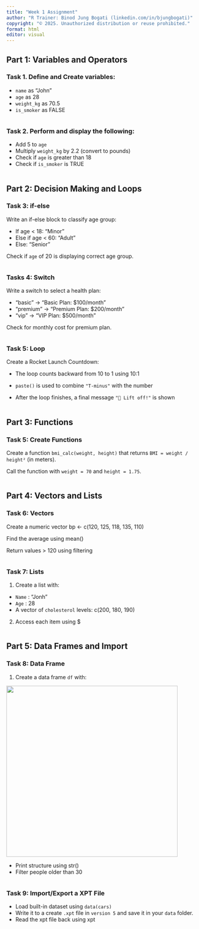 ```yaml
---
title: "Week 1 Assignment"
author: "R Trainer: Binod Jung Bogati (linkedin.com/in/bjungbogati)"
copyright: "© 2025. Unauthorized distribution or reuse prohibited."
format: html
editor: visual
---
```


## Part 1: Variables and Operators

### Task 1. Define and Create variables:

-   `name` as "John"
-   `age` as 28
-   `weight_kg` as 70.5
-   `is_smoker` as FALSE

```r



```

### Task 2. Perform and display the following:

-   Add 5 to `age`
-   Multiply `weight_kg` by 2.2 (convert to pounds)
-   Check if `age` is greater than 18
-   Check if `is_smoker` is TRUE

```r





```

## Part 2: Decision Making and Loops

### Task 3: if-else

Write an if-else block to classify age group:

-   If age \< 18: "Minor"
-   Else if age \< 60: "Adult"
-   Else: "Senior"

Check if `age` of 20 is displaying correct age group.

```r



```

### Tasks 4: Switch

Write a switch to select a health plan:

-   "basic" → "Basic Plan: \$100/month"
-   "premium" → "Premium Plan: \$200/month"
-   "vip" → "VIP Plan: \$500/month"

Check for monthly cost for premium plan.

```r





```

### Task 5: Loop

Create a Rocket Launch Countdown:

-   The loop counts backward from 10 to 1 using 10:1

-   `paste()` is used to combine `"T-minus"` with the number

-   After the loop finishes, a final message `"🚀 Lift off!"` is shown

```r





```

## Part 3: Functions

### Task 5: Create Functions

Create a function `bmi_calc(weight, height)` that returns `BMI = weight / height²` (in meters).

Call the function with `weight = 70` and `height = 1.75`.

```r





```

## Part 4: Vectors and Lists

### Task 6: Vectors

Create a numeric vector bp \<- c(120, 125, 118, 135, 110)

Find the average using mean()

Return values \> 120 using filtering

```r




```

### Task 7: Lists

1.  Create a list with:

-   `Name` : "Jonh"
-   `Age` : 28
-   A vector of `cholesterol` levels: c(200, 180, 190)

2.  Access each item using \$

```r






```

## Part 5: Data Frames and Import

### Task 8: Data Frame

1.  Create a data frame `df` with:

![](images/clipboard-4204281435.png){width="447"}

-   Print structure using str()
-   Filter people older than 30

```r







```

### Task 9: Import/Export a XPT File

-   Load built-in dataset using `data(cars)`
-   Write it to a create `.xpt` file in `version 5` and save it in your `data` folder.
-   Read the xpt file back using xpt

```r






```
